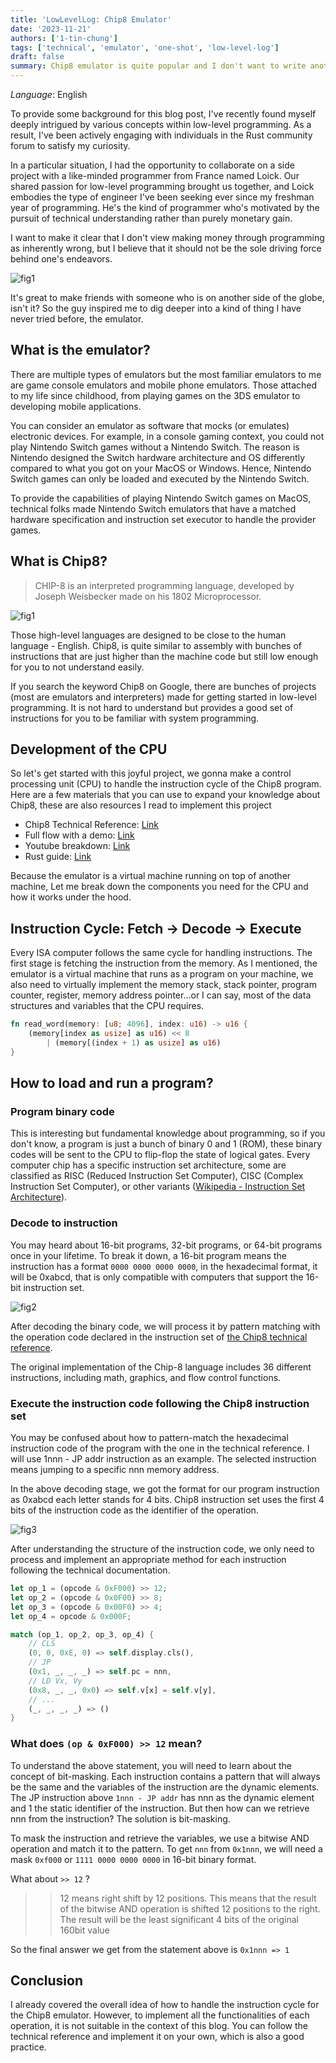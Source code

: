 ```yaml
---
title: 'LowLevelLog: Chip8 Emulator'
date: '2023-11-21'
authors: ['1-tin-chung']
tags: ['technical', 'emulator', 'one-shot', 'low-level-log']
draft: false
summary: Chip8 emulator is quite popular and I don't want to write another article to guide you on how to make a Chip8 emulator. This blog is more like my personal programming log that gives insight into how I link my knowledge in other parts into making the emulator.
---
```


_Language_: English

To provide some background for this blog post, I've recently found myself deeply intrigued by various concepts within low-level programming. As a result, I've been actively engaging with individuals in the Rust community forum to satisfy my curiosity.

In a particular situation, I had the opportunity to collaborate on a side project with a like-minded programmer from France named Loick. Our shared passion for low-level programming brought us together, and Loick embodies the type of engineer I've been seeking ever since my freshman year of programming. He's the kind of programmer who's motivated by the pursuit of technical understanding rather than purely monetary gain.

I want to make it clear that I don't view making money through programming as inherently wrong, but I believe that it should not be the sole driving force behind one's endeavors.

![fig1](https://www.goccuachung.com/content/images/2023/10/Screenshot-2023-10-17-at-12.45.42.png)

It's great to make friends with someone who is on another side of the globe, isn't it? So the guy inspired me to dig deeper into a kind of thing I have never tried before, the emulator.

## What is the emulator?

There are multiple types of emulators but the most familiar emulators to me are game console emulators and mobile phone emulators. Those attached to my life since childhood, from playing games on the 3DS emulator to developing mobile applications.

You can consider an emulator as software that mocks (or emulates) electronic devices. For example, in a console gaming context, you could not play Nintendo Switch games without a Nintendo Switch. The reason is Nintendo designed the Switch hardware architecture and OS differently compared to what you got on your MacOS or Windows. Hence, Nintendo Switch games can only be loaded and executed by the Nintendo Switch.

To provide the capabilities of playing Nintendo Switch games on MacOS, technical folks made Nintendo Switch emulators that have a matched hardware specification and instruction set executor to handle the provider games.

## What is Chip8?

> CHIP-8 is an interpreted programming language, developed by Joseph Weisbecker made on his 1802 Microprocessor.

![fig1](https://camo.githubusercontent.com/b9cf16df3cb3cf63bb88219029e0dd37d9e5b4a3a55ae8e6fd949fadfd5293da/68747470733a2f2f7261772e6769746875622e636f6d2f6d617373756e672f434849502d382f6d61737465722f646174612f73637265656e6361702e676966)

Those high-level languages are designed to be close to the human language - English. Chip8, is quite similar to assembly with bunches of instructions that are just higher than the machine code but still low enough for you to not understand easily.

If you search the keyword Chip8 on Google, there are bunches of projects (most are emulators and interpreters) made for getting started in low-level programming. It is not hard to understand but provides a good set of instructions for you to be familiar with system programming.

## Development of the CPU

So let's get started with this joyful project, we gonna make a control processing unit (CPU) to handle the instruction cycle of the Chip8 program. Here are a few materials that you can use to expand your knowledge about Chip8, these are also resources I read to implement this project

- Chip8 Technical Reference: [Link](http://devernay.free.fr/hacks/chip8/C8TECH10.HTM#2.5)
- Full flow with a demo: [Link](https://www.taniarascia.com/writing-an-emulator-in-javascript-chip8/)
- Youtube breakdown: [Link](https://www.youtube.com/watch?v=YtSgV3gY3fs)
- Rust guide: [Link](https://blog.scottlogic.com/2017/12/13/chip8-emulator-webassembly-rust.html)

Because the emulator is a virtual machine running on top of another machine, Let me break down the components you need for the CPU and how it works under the hood.

## Instruction Cycle: Fetch -> Decode -> Execute

Every ISA computer follows the same cycle for handling instructions. The first stage is fetching the instruction from the memory. As I mentioned, the emulator is a virtual machine that runs as a program on your machine, we also need to virtually implement the memory stack, stack pointer, program counter, register, memory address pointer...or I can say, most of the data structures and variables that the CPU requires.

```rust
fn read_word(memory: [u8; 4096], index: u16) -> u16 {
    (memory[index as usize] as u16) << 8
        | (memory[(index + 1) as usize] as u16)
}
```

## How to load and run a program?

### Program binary code

This is interesting but fundamental knowledge about programming, so if you don't know, a program is just a bunch of binary 0 and 1 (ROM), these binary codes will be sent to the CPU to flip-flop the state of logical gates. Every computer chip has a specific instruction set architecture, some are classified as RISC (Reduced Instruction Set Computer), CISC (Complex Instruction Set Computer), or other variants ([Wikipedia - Instruction Set Architecture](https://en.wikipedia.org/wiki/Instruction_set_architecture)).

### Decode to instruction

You may heard about 16-bit programs, 32-bit programs, or 64-bit programs once in your lifetime. To break it down, a 16-bit program means the instruction has a format `0000 0000 0000 0000`, in the hexadecimal format, it will be 0xabcd, that is only compatible with computers that support the 16-bit instruction set.

![fig2](https://www.goccuachung.com/content/images/2023/10/Screenshot-2023-10-17-at-13.39.09.png)

After decoding the binary code, we will process it by pattern matching with the operation code declared in the instruction set of [the Chip8 technical reference](http://devernay.free.fr/hacks/chip8/C8TECH10.HTM#0.0).

The original implementation of the Chip-8 language includes 36 different instructions, including math, graphics, and flow control functions.

### Execute the instruction code following the Chip8 instruction set

You may be confused about how to pattern-match the hexadecimal instruction code of the program with the one in the technical reference. I will use 1nnn - JP addr instruction as an example. The selected instruction means jumping to a specific nnn memory address.

In the above decoding stage, we got the format for our program instruction as 0xabcd each letter stands for 4 bits. Chip8 instruction set uses the first 4 bits of the instruction code as the identifier of the operation.

![fig3](https://blog.scottlogic.com/ceberhardt/assets/chip8/jump.png)

After understanding the structure of the instruction code, we only need to process and implement an appropriate method for each instruction following the technical documentation.

```rust
let op_1 = (opcode & 0xF000) >> 12;
let op_2 = (opcode & 0x0F00) >> 8;
let op_3 = (opcode & 0x00F0) >> 4;
let op_4 = opcode & 0x000F;

match (op_1, op_2, op_3, op_4) {
    // CLS
    (0, 0, 0xE, 0) => self.display.cls(),
    // JP
    (0x1, _, _, _) => self.pc = nnn,
    // LD Vx, Vy
    (0x8, _, _, 0x0) => self.v[x] = self.v[y],
    // ...
    (_, _, _, _) => ()
}
```

### What does `(op & 0xF000) >> 12` mean?

To understand the above statement, you will need to learn about the concept of bit-masking. Each instruction contains a pattern that will always be the same and the variables of the instruction are the dynamic elements. The JP instruction above `1nnn - JP addr` has nnn as the dynamic element and 1 the static identifier of the instruction. But then how can we retrieve nnn from the instruction? The solution is bit-masking.

To mask the instruction and retrieve the variables, we use a bitwise AND operation and match it to the pattern. To get `nnn` from `0x1nnn`, we will need a mask `0xf000` or `1111 0000 0000 0000` in 16-bit binary format.

What about `>> 12` ?

> > 12 means right shift by 12 positions. This means that the result of the bitwise AND operation is shifted 12 positions to the right. The result will be the least significant 4 bits of the original 160bit value

So the final answer we get from the statement above is `0x1nnn => 1`

## Conclusion

I already covered the overall idea of how to handle the instruction cycle for the Chip8 emulator. However, to implement all the functionalities of each operation, it is not suitable in the context of this blog. You can follow the technical reference and implement it on your own, which is also a good practice.
